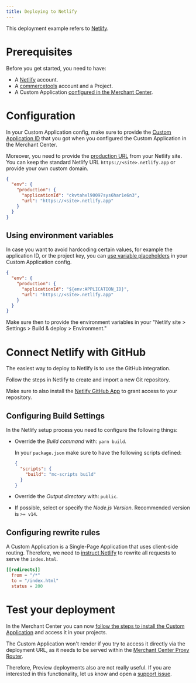 ```yaml
---
title: Deploying to Netlify
---
```


This deployment example refers to [Netlify](https://www.netlify.com/).

# Prerequisites

Before you get started, you need to have:

- A [Netlify](https://app.netlify.com) account.
- A [commercetools](https://docs.commercetools.com/getting-started) account and a Project.
- A Custom Application [configured in the Merchant Center](https://docs.commercetools.com/merchant-center/custom-applications).

# Configuration

In your Custom Application config, make sure to provide the [Custom Application ID](/api-reference/application-config#envproductionapplicationId) that you got when you configured the Custom Application in the Merchant Center.

Moreover, you need to provide the [production URL](/api-reference/application-config#envproductionurl) from your Netlify site. You can keep the standard Netlify URL `https://<site>.netlify.app` or provide your own custom domain.

```json title="custom-application-config.json"
{
  "env": {
    "production": {
      "applicationId": "ckvtahxl90097sys6har1e6n3",
      "url": "https://<site>.netlify.app"
    }
  }
}
```

## Using environment variables

In case you want to avoid hardcoding certain values, for example the application ID, or the project key, you can [use variable placeholders](/api-reference/application-config#using-variable-placeholders) in your Custom Application config.

```json title="custom-application-config.json" highlightLines="4"
{
  "env": {
    "production": {
      "applicationId": "${env:APPLICATION_ID}",
      "url": "https://<site>.netlify.app"
    }
  }
}
```

Make sure then to provide the environment variables in your "Netlify site > Settings > Build & deploy > Environment."

# Connect Netlify with GitHub

The easiest way to deploy to Netlify is to use the GitHub integration.

Follow the steps in Netlify to create and import a new Git repository.

<Info>

Make sure to also install the [Netlify GitHub App](https://github.com/apps/netlify) to grant access to your repository.

</Info>

## Configuring Build Settings

In the Netlify setup process you need to configure the following things:

* Override the *Build command* with: `yarn build`.

  <Info>

  In your `package.json` make sure to have the following scripts defined:

  ```json title="package.json"
  {
    "scripts": {
      "build": "mc-scripts build"
    }
  }
  ```

  </Info>

* Override the *Output directory* with: `public`.
* If possible, select or specify the *Node.js Version*. Recommended version is `>= v14`.

## Configuring rewrite rules

A Custom Application is a Single-Page Application that uses client-side routing. Therefore, we need to [instruct Netlify](https://docs.netlify.com/routing/redirects/rewrites-proxies/#history-pushstate-and-single-page-apps) to rewrite all requests to serve the `index.html`.

```toml title="netlify.toml"
[[redirects]]
  from = "/*"
  to = "/index.html"
  status = 200
```

# Test your deployment

In the Merchant Center you can now [follow the steps to install the Custom Application](https://docs.commercetools.com/merchant-center/custom-applications) and access it in your projects.

<Warning>

The Custom Application won't render if you try to access it directly via the deployment URL, as it needs to be served within the [Merchant Center Proxy Router](/concepts/merchant-center-proxy-router).

Therefore, Preview deployments also are not really useful. If you are interested in this functionality, let us know and open a [support issue](https://github.com/commercetools/merchant-center-application-kit/issues/new/choose).

</Warning>
